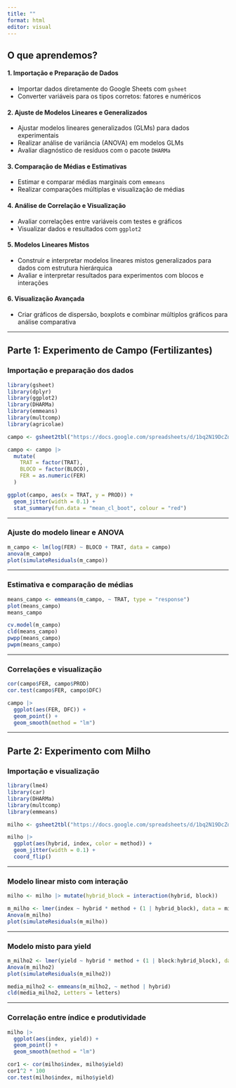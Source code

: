 ```yaml
---
title: ""
format: html
editor: visual
---
```


## O que aprendemos?

#### 1. Importação e Preparação de Dados

- Importar dados diretamente do Google Sheets com `gsheet`  
- Converter variáveis para os tipos corretos: fatores e numéricos  

#### 2. Ajuste de Modelos Lineares e Generalizados

- Ajustar modelos lineares generalizados (GLMs) para dados experimentais  
- Realizar análise de variância (ANOVA) em modelos GLMs  
- Avaliar diagnóstico de resíduos com o pacote `DHARMa`  

#### 3. Comparação de Médias e Estimativas

- Estimar e comparar médias marginais com `emmeans`  
- Realizar comparações múltiplas e visualização de médias  

#### 4. Análise de Correlação e Visualização

- Avaliar correlações entre variáveis com testes e gráficos  
- Visualizar dados e resultados com `ggplot2`  

#### 5. Modelos Lineares Mistos

- Construir e interpretar modelos lineares mistos generalizados para dados com estrutura hierárquica  
- Avaliar e interpretar resultados para experimentos com blocos e interações  

#### 6. Visualização Avançada

- Criar gráficos de dispersão, boxplots e combinar múltiplos gráficos para análise comparativa  

---


## Parte 1: Experimento de Campo (Fertilizantes)

### Importação e preparação dos dados

```r
library(gsheet)
library(dplyr)
library(ggplot2)
library(DHARMa)
library(emmeans)
library(multcomp)
library(agricolae)

campo <- gsheet2tbl("https://docs.google.com/spreadsheets/d/1bq2N19DcZdtax2fQW9OHSGMR0X2__Z9T/edit?gid=866852711#gid=866852711")

campo <- campo |> 
  mutate(
    TRAT = factor(TRAT),
    BLOCO = factor(BLOCO),
    FER = as.numeric(FER)
  )

ggplot(campo, aes(x = TRAT, y = PROD)) + 
  geom_jitter(width = 0.1) + 
  stat_summary(fun.data = "mean_cl_boot", colour = "red")
```

------------------------------------------------------------------------

### Ajuste do modelo linear e ANOVA

```r
m_campo <- lm(log(FER) ~ BLOCO + TRAT, data = campo)
anova(m_campo)
plot(simulateResiduals(m_campo))
```

------------------------------------------------------------------------

### Estimativa e comparação de médias

```r
means_campo <- emmeans(m_campo, ~ TRAT, type = "response")
plot(means_campo)
means_campo

cv.model(m_campo)
cld(means_campo)
pwpp(means_campo)
pwpm(means_campo)
```

------------------------------------------------------------------------

### Correlações e visualização

```r
cor(campo$FER, campo$PROD)
cor.test(campo$FER, campo$DFC)

campo |> 
  ggplot(aes(FER, DFC)) +
  geom_point() +
  geom_smooth(method = "lm")
```

------------------------------------------------------------------------

## Parte 2: Experimento com Milho

### Importação e visualização

```r
library(lme4)
library(car)
library(DHARMa)
library(multcomp)
library(emmeans)

milho <- gsheet2tbl("https://docs.google.com/spreadsheets/d/1bq2N19DcZdtax2fQW9OHSGMR0X2__Z9T/edit?gid=1345524759#gid=1345524759")

milho |> 
  ggplot(aes(hybrid, index, color = method)) +
  geom_jitter(width = 0.1) +
  coord_flip()
```

------------------------------------------------------------------------

### Modelo linear misto com interação

```r
milho <- milho |> mutate(hybrid_block = interaction(hybrid, block))

m_milho <- lmer(index ~ hybrid * method + (1 | hybrid_block), data = milho)
Anova(m_milho)
plot(simulateResiduals(m_milho))
```

------------------------------------------------------------------------

### Modelo misto para yield

```r
m_milho2 <- lmer(yield ~ hybrid * method + (1 | block:hybrid_block), data = milho)
Anova(m_milho2)
plot(simulateResiduals(m_milho2))

media_milho2 <- emmeans(m_milho2, ~ method | hybrid)
cld(media_milho2, Letters = letters)
```

------------------------------------------------------------------------

### Correlação entre índice e produtividade

```r
milho |> 
  ggplot(aes(index, yield)) +
  geom_point() +
  geom_smooth(method = "lm")

cor1 <- cor(milho$index, milho$yield)
cor1^2 * 100
cor.test(milho$index, milho$yield)
```
